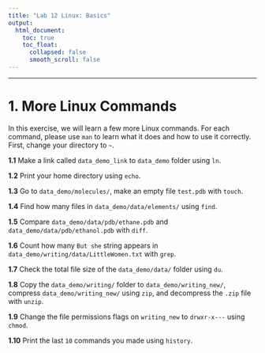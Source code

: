 ---
title: "Lab 12 Linux: Basics"
output:
  html_document:
    toc: true
    toc_float:
      collapsed: false
      smooth_scroll: false
---

***


# 1. More Linux Commands

In this exercise, we will learn a few more Linux commands. For each command, please use `man` to learn what it does and how to use it correctly. First, change your directory to `~`.

**1.1** Make a link called `data_demo_link` to `data_demo` folder using `ln`.

**1.2** Print your home directory using `echo`.

**1.3** Go to `data_demo/molecules/`, make an empty file `test.pdb` with `touch`.

**1.4** Find how many files in `data_demo/data/elements/` using `find`.

**1.5** Compare `data_demo/data/pdb/ethane.pdb` and `data_demo/data/pdb/ethanol.pdb` with `diff`.

**1.6** Count how many `But she` string appears in `data_demo/writing/data/LittleWomen.txt` with `grep`.

**1.7** Check the total file size of the `data_demo/data/` folder using `du`.

**1.8** Copy the `data_demo/writing/` folder to `data_demo/writing_new/`, compress `data_demo/writing_new/` using `zip`, and decompress the `.zip` file with `unzip`.

**1.9** Change the file permissions flags on `writing_new` to `drwxr-x---` using `chmod`.

**1.10** Print the last `10` commands you made using `history`.